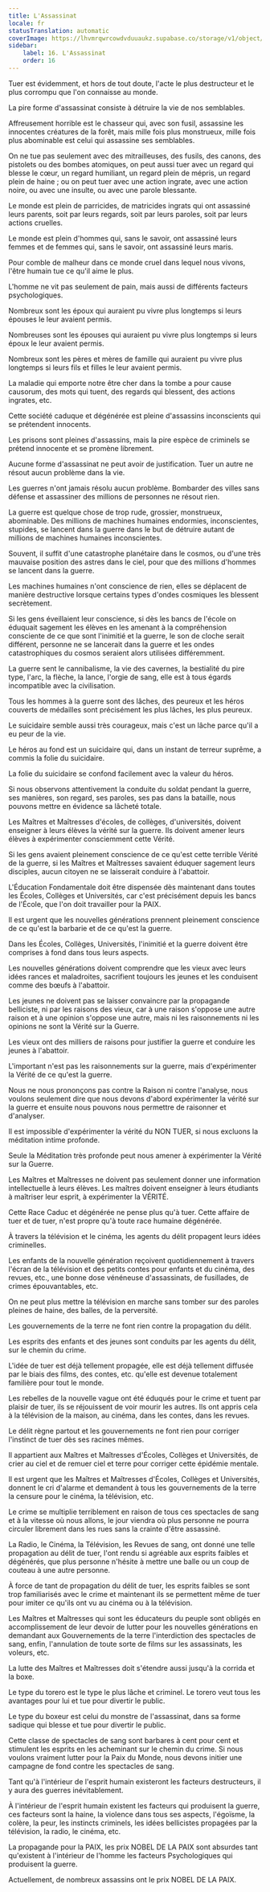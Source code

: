 ```yaml
---
title: L'Assassinat
locale: fr
statusTranslation: automatic
coverImage: https://lhvmrqwrcowdvduuaukz.supabase.co/storage/v1/object/public/strapi-uploads/small_cover-educacion-fundamental.webp-2d51a7828a2b1309555be27f7e2a61a0.webp
sidebar:
    label: 16. L'Assassinat
    order: 16
---
```

Tuer est évidemment, et hors de tout doute, l'acte le plus destructeur et le plus corrompu que l'on connaisse au monde.

La pire forme d'assassinat consiste à détruire la vie de nos semblables.

Affreusement horrible est le chasseur qui, avec son fusil, assassine les innocentes créatures de la forêt, mais mille fois plus monstrueux, mille fois plus abominable est celui qui assassine ses semblables.

On ne tue pas seulement avec des mitrailleuses, des fusils, des canons, des pistolets ou des bombes atomiques, on peut aussi tuer avec un regard qui blesse le cœur, un regard humiliant, un regard plein de mépris, un regard plein de haine ; ou on peut tuer avec une action ingrate, avec une action noire, ou avec une insulte, ou avec une parole blessante.

Le monde est plein de parricides, de matricides ingrats qui ont assassiné leurs parents, soit par leurs regards, soit par leurs paroles, soit par leurs actions cruelles.

Le monde est plein d'hommes qui, sans le savoir, ont assassiné leurs femmes et de femmes qui, sans le savoir, ont assassiné leurs maris.

Pour comble de malheur dans ce monde cruel dans lequel nous vivons, l'être humain tue ce qu'il aime le plus.

L'homme ne vit pas seulement de pain, mais aussi de différents facteurs psychologiques.

Nombreux sont les époux qui auraient pu vivre plus longtemps si leurs épouses le leur avaient permis.

Nombreuses sont les épouses qui auraient pu vivre plus longtemps si leurs époux le leur avaient permis.

Nombreux sont les pères et mères de famille qui auraient pu vivre plus longtemps si leurs fils et filles le leur avaient permis.

La maladie qui emporte notre être cher dans la tombe a pour cause causorum, des mots qui tuent, des regards qui blessent, des actions ingrates, etc.

Cette société caduque et dégénérée est pleine d'assassins inconscients qui se prétendent innocents.

Les prisons sont pleines d'assassins, mais la pire espèce de criminels se prétend innocente et se promène librement.

Aucune forme d'assassinat ne peut avoir de justification. Tuer un autre ne résout aucun problème dans la vie.

Les guerres n'ont jamais résolu aucun problème. Bombarder des villes sans défense et assassiner des millions de personnes ne résout rien.

La guerre est quelque chose de trop rude, grossier, monstrueux, abominable. Des millions de machines humaines endormies, inconscientes, stupides, se lancent dans la guerre dans le but de détruire autant de millions de machines humaines inconscientes.

Souvent, il suffit d'une catastrophe planétaire dans le cosmos, ou d'une très mauvaise position des astres dans le ciel, pour que des millions d'hommes se lancent dans la guerre.

Les machines humaines n'ont conscience de rien, elles se déplacent de manière destructive lorsque certains types d'ondes cosmiques les blessent secrètement.

Si les gens éveillaient leur conscience, si dès les bancs de l'école on éduquait sagement les élèves en les amenant à la compréhension consciente de ce que sont l'inimitié et la guerre, le son de cloche serait différent, personne ne se lancerait dans la guerre et les ondes catastrophiques du cosmos seraient alors utilisées différemment.

La guerre sent le cannibalisme, la vie des cavernes, la bestialité du pire type, l'arc, la flèche, la lance, l'orgie de sang, elle est à tous égards incompatible avec la civilisation.

Tous les hommes à la guerre sont des lâches, des peureux et les héros couverts de médailles sont précisément les plus lâches, les plus peureux.

Le suicidaire semble aussi très courageux, mais c'est un lâche parce qu'il a eu peur de la vie.

Le héros au fond est un suicidaire qui, dans un instant de terreur suprême, a commis la folie du suicidaire.

La folie du suicidaire se confond facilement avec la valeur du héros.

Si nous observons attentivement la conduite du soldat pendant la guerre, ses manières, son regard, ses paroles, ses pas dans la bataille, nous pouvons mettre en évidence sa lâcheté totale.

Les Maîtres et Maîtresses d'écoles, de collèges, d'universités, doivent enseigner à leurs élèves la vérité sur la guerre. Ils doivent amener leurs élèves à expérimenter consciemment cette Vérité.

Si les gens avaient pleinement conscience de ce qu'est cette terrible Vérité de la guerre, si les Maîtres et Maîtresses savaient éduquer sagement leurs disciples, aucun citoyen ne se laisserait conduire à l'abattoir.

L'Éducation Fondamentale doit être dispensée dès maintenant dans toutes les Écoles, Collèges et Universités, car c'est précisément depuis les bancs de l'École, que l'on doit travailler pour la PAIX.

Il est urgent que les nouvelles générations prennent pleinement conscience de ce qu'est la barbarie et de ce qu'est la guerre.

Dans les Écoles, Collèges, Universités, l'inimitié et la guerre doivent être comprises à fond dans tous leurs aspects.

Les nouvelles générations doivent comprendre que les vieux avec leurs idées rances et maladroites, sacrifient toujours les jeunes et les conduisent comme des bœufs à l'abattoir.

Les jeunes ne doivent pas se laisser convaincre par la propagande belliciste, ni par les raisons des vieux, car à une raison s'oppose une autre raison et à une opinion s'oppose une autre, mais ni les raisonnements ni les opinions ne sont la Vérité sur la Guerre.

Les vieux ont des milliers de raisons pour justifier la guerre et conduire les jeunes à l'abattoir.

L'important n'est pas les raisonnements sur la guerre, mais d'expérimenter la Vérité de ce qu'est la guerre.

Nous ne nous prononçons pas contre la Raison ni contre l'analyse, nous voulons seulement dire que nous devons d'abord expérimenter la vérité sur la guerre et ensuite nous pouvons nous permettre de raisonner et d'analyser.

Il est impossible d'expérimenter la vérité du NON TUER, si nous excluons la méditation intime profonde.

Seule la Méditation très profonde peut nous amener à expérimenter la Vérité sur la Guerre.

Les Maîtres et Maîtresses ne doivent pas seulement donner une information intellectuelle à leurs élèves. Les maîtres doivent enseigner à leurs étudiants à maîtriser leur esprit, à expérimenter la VÉRITÉ.

Cette Race Caduc et dégénérée ne pense plus qu'à tuer. Cette affaire de tuer et de tuer, n'est propre qu'à toute race humaine dégénérée.

À travers la télévision et le cinéma, les agents du délit propagent leurs idées criminelles.

Les enfants de la nouvelle génération reçoivent quotidiennement à travers l'écran de la télévision et des petits contes pour enfants et du cinéma, des revues, etc., une bonne dose vénéneuse d'assassinats, de fusillades, de crimes épouvantables, etc.

On ne peut plus mettre la télévision en marche sans tomber sur des paroles pleines de haine, des balles, de la perversité.

Les gouvernements de la terre ne font rien contre la propagation du délit.

Les esprits des enfants et des jeunes sont conduits par les agents du délit, sur le chemin du crime.

L'idée de tuer est déjà tellement propagée, elle est déjà tellement diffusée par le biais des films, des contes, etc. qu'elle est devenue totalement familière pour tout le monde.

Les rebelles de la nouvelle vague ont été éduqués pour le crime et tuent par plaisir de tuer, ils se réjouissent de voir mourir les autres. Ils ont appris cela à la télévision de la maison, au cinéma, dans les contes, dans les revues.

Le délit règne partout et les gouvernements ne font rien pour corriger l'instinct de tuer dès ses racines mêmes.

Il appartient aux Maîtres et Maîtresses d'Écoles, Collèges et Universités, de crier au ciel et de remuer ciel et terre pour corriger cette épidémie mentale.

Il est urgent que les Maîtres et Maîtresses d'Écoles, Collèges et Universités, donnent le cri d'alarme et demandent à tous les gouvernements de la terre la censure pour le cinéma, la télévision, etc.

Le crime se multiplie terriblement en raison de tous ces spectacles de sang et à la vitesse où nous allons, le jour viendra où plus personne ne pourra circuler librement dans les rues sans la crainte d'être assassiné.

La Radio, le Cinéma, la Télévision, les Revues de sang, ont donné une telle propagation au délit de tuer, l'ont rendu si agréable aux esprits faibles et dégénérés, que plus personne n'hésite à mettre une balle ou un coup de couteau à une autre personne.

À force de tant de propagation du délit de tuer, les esprits faibles se sont trop familiarisés avec le crime et maintenant ils se permettent même de tuer pour imiter ce qu'ils ont vu au cinéma ou à la télévision.

Les Maîtres et Maîtresses qui sont les éducateurs du peuple sont obligés en accomplissement de leur devoir de lutter pour les nouvelles générations en demandant aux Gouvernements de la terre l'interdiction des spectacles de sang, enfin, l'annulation de toute sorte de films sur les assassinats, les voleurs, etc.

La lutte des Maîtres et Maîtresses doit s'étendre aussi jusqu'à la corrida et la boxe.

Le type du torero est le type le plus lâche et criminel. Le torero veut tous les avantages pour lui et tue pour divertir le public.

Le type du boxeur est celui du monstre de l'assassinat, dans sa forme sadique qui blesse et tue pour divertir le public.

Cette classe de spectacles de sang sont barbares à cent pour cent et stimulent les esprits en les acheminant sur le chemin du crime. Si nous voulons vraiment lutter pour la Paix du Monde, nous devons initier une campagne de fond contre les spectacles de sang.

Tant qu'à l'intérieur de l'esprit humain existeront les facteurs destructeurs, il y aura des guerres inévitablement.

À l'intérieur de l'esprit humain existent les facteurs qui produisent la guerre, ces facteurs sont la haine, la violence dans tous ses aspects, l'égoïsme, la colère, la peur, les instincts criminels, les idées bellicistes propagées par la télévision, la radio, le cinéma, etc.

La propagande pour la PAIX, les prix NOBEL DE LA PAIX sont absurdes tant qu'existent à l'intérieur de l'homme les facteurs Psychologiques qui produisent la guerre.

Actuellement, de nombreux assassins ont le prix NOBEL DE LA PAIX.

